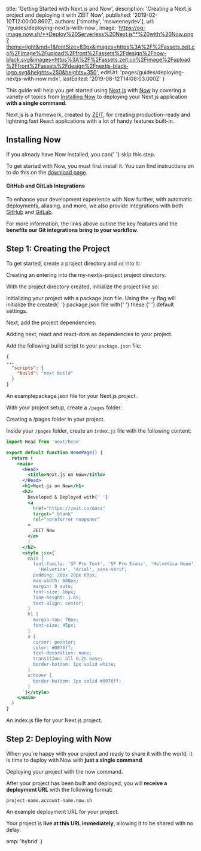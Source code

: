
  title: 'Getting Started with Next.js and Now',
  description: 'Creating a Next.js project and deploying it with ZEIT Now',
  published: '2019-02-10T12:00:00.860Z',
  authors: ['timothy', 'msweeneydev'],
  url: '/guides/deploying-nextjs-with-now',
  image:
    'https://og-image.now.sh/**Deploy%20Serverless%20Next.js**%20with%20Now.png?theme=light&md=1&fontSize=83px&images=https%3A%2F%2Fassets.zeit.co%2Fimage%2Fupload%2Ffront%2Fassets%2Fdesign%2Fnow-black.svg&images=https%3A%2F%2Fassets.zeit.co%2Fimage%2Fupload%2Ffront%2Fassets%2Fdesign%2Fnextjs-black-logo.svg&heights=250&heights=350',
  editUrl: 'pages/guides/deploying-nextjs-with-now.mdx',
  lastEdited: '2019-08-12T14:08:03.000Z'
}

This guide will help you get started using [Next.js](https://nextjs.org/) with [Now](/now) by covering a variety of topics from [Installing Now](#installing-now) to deploying your Next.js application **with a single command**.

Next.js is a framework, created by [ZEIT](https://zeit.co), for creating production-ready and lightning fast React applications with a lot of handy features built-in.

## Installing Now

<Note>
  If you already have Now installed, you can{' '}
  <GenericLink href="#creating-the-project">skip this step</GenericLink>.
</Note>

To get started with Now, you must first install it. You can find instructions on to do this on the [download page](/download).

#### GitHub and GitLab Integrations

To enhance your development experience with Now further, with automatic deployments, aliasing, and more, we also provide integrations with both [GitHub](/docs/v2/integrations/now-for-github/) and [GitLab](/docs/v2/integrations/now-for-gitlab/).

For more information, the links above outline the key features and the **benefits our Git integrations bring to your workflow**.

## Step 1: Creating the Project

To get started, create a project directory and `cd` into it:

<Snippet dark text="mkdir my-nextjs-project && cd my-nextjs-project" />
<Caption>Creating an entering into the <InlineCode>my-nextjs-project</InlineCode> project directory.</Caption>

With the project directory created, initialize the project like so:

<Snippet dark text="yarn init -y" />
<Caption>Initializing your project with a <InlineCode>package.json</InlineCode> file.</Caption>

<Note>
  Using the <InlineCode>-y</InlineCode> flag will initialize the created{' '}
  <InlineCode>package.json</InlineCode> file with{' '}
  <GenericLink href="https://yarnpkg.com/en/docs/creating-a-package#toc-creating-your-first-package">
    these
  </GenericLink>{' '}
  default settings.
</Note>

Next, add the project dependencies:

<Snippet dark text="yarn add next react react-dom" />
<Caption>Adding <InlineCode>next</InlineCode>, <InlineCode>react</InlineCode> and <InlineCode>react-dom</InlineCode> as dependencies to your project.</Caption>

Add the following build script to your `package.json` file:

```json
{
...
  "scripts": {
    "build": "next build"
  }
}
```

<Caption>
  An example<InlineCode>package.json</InlineCode> file for your Next.js project.
</Caption>

With your project setup, create a `/pages` folder:

<Snippet dark text="mkdir pages" />
<Caption>Creating a <InlineCode>/pages</InlineCode> folder in your project.</Caption>

Inside your `/pages` folder, create an `index.js` file with the following content:

```jsx
import Head from 'next/head'

export default function HomePage() {
  return (
    <main>
      <Head>
        <title>Next.js on Now</title>
      </Head>
      <h1>Next.js on Now</h1>
      <h2>
        Developed & Deployed with{' '}
        <a
          href="https://zeit.co/docs"
          target="_blank"
          rel="noreferrer noopener"
        >
          ZEIT Now
        </a>
        !
      </h2>
      <style jsx>{`
        main {
          font-family: 'SF Pro Text', 'SF Pro Icons', 'Helvetica Neue',
            'Helvetica', 'Arial', sans-serif;
          padding: 20px 20px 60px;
          max-width: 680px;
          margin: 0 auto;
          font-size: 16px;
          line-height: 1.65;
          text-align: center;
        }
        h1 {
          margin-top: 70px;
          font-size: 45px;
        }
        a {
          cursor: pointer;
          color: #0076ff;
          text-decoration: none;
          transition: all 0.2s ease;
          border-bottom: 1px solid white;
        }
        a:hover {
          border-bottom: 1px solid #0076ff;
        }
      `}</style>
    </main>
  )
}
```

<Caption>
  An <InlineCode>index.js</InlineCode> file for your Next.js project.
</Caption>

## Step 2: Deploying with Now

When you're happy with your project and ready to share it with the world, it is time to deploy with Now with **just a single command**.

<Snippet dark text="now" />
<Caption>Deploying your project with the <InlineCode>now</InlineCode> command.</Caption>

After your project has been built and deployed, you will **receive a deployment URL** with the following format:

<Code>project-name.account-name.now.sh</Code>
<Caption>An example deployment URL for your project.</Caption>

Your project is **live at this URL immediately**, allowing it to be shared with no delay.


  amp: 'hybrid'
}
